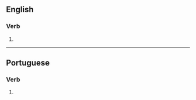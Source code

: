 {{also|re-organizes}}

==English==

===Verb===
{{head|en|verb form}}

# {{en-third-person singular of|reorganize}}

----

==Portuguese==

===Verb===
{{head|pt|verb form}}

# {{pt-verb form of|reorganizar}}